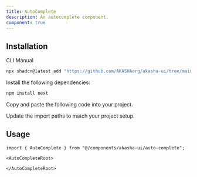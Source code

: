 ```yaml
---
title: AutoComplete
description: An autocomplete component.
component: true
---
```


<ComponentPreview
  name="auto-complete-demo"
  className="[&_.preview>[data-orientation=vertical]]:sm:max-w-[70%]"
  description="AutoComplete example"
/>

## Installation

<Tabs defaultValue="cli">

<TabsList>
  <TabsTrigger value="cli">CLI</TabsTrigger>
  <TabsTrigger value="manual">Manual</TabsTrigger>
</TabsList>

<TabsContent value="cli">

```bash
npx shadcn@latest add "https://github.com/AKASHAorg/akasha-ui/tree/main/public/r/styles/default/auto-complete.json"
```

</TabsContent>

<TabsContent value="manual">

<Steps>

<Step>Install the following dependencies:</Step>

```bash
npm install next
```

<Step>Copy and paste the following code into your project.</Step>

<ComponentSource name="auto-complete" />

<Step>Update the import paths to match your project setup.</Step>

</Steps>

</TabsContent>

</Tabs>

## Usage

```tsx
import { AutoComplete } from "@/components/akasha-ui/auto-complete";
```

```tsx
<AutoCompleteRoot>
 
</AutoCompleteRoot>
```